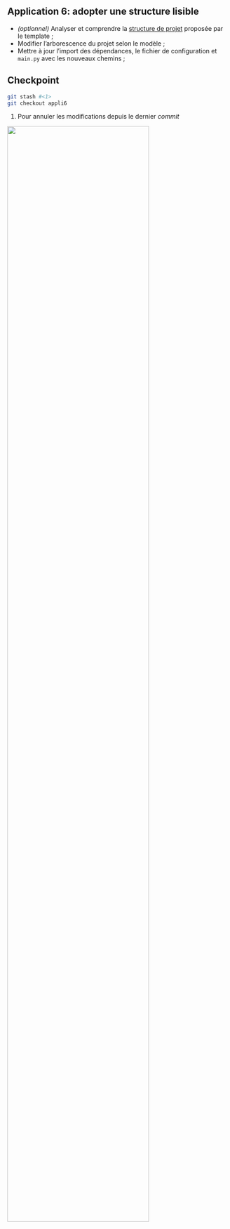 ::: {.application}

## Application 6: adopter une structure lisible

- _(optionnel)_ Analyser et comprendre la [structure de projet](https://drivendata.github.io/cookiecutter-data-science/#directory-structure) proposée par le template ;
- Modifier l'arborescence du projet selon le modèle ;
- Mettre à jour l'import des dépendances, le fichier de configuration et `main.py` avec les nouveaux chemins ;
:::


::: {.callout-caution collapse="true"}
## Checkpoint

```.bash
git stash #<1>
git checkout appli6
```
1. Pour annuler les modifications depuis le dernier _commit_


![](/checkpoint.jpg){width=80% fig-align="center"}


:::
